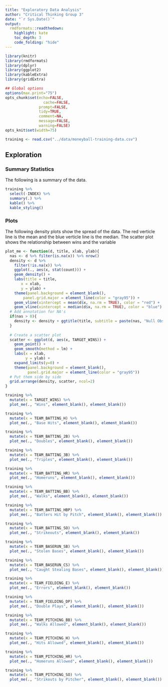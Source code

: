```yaml
---
title: "Exploratory Data Analysis"
author: "Critical Thinking Group 3"
date: "`r Sys.Date()`"
output:
  rmdformats::readthedown:
    highlight: kate
    toc_depth: 3
    code_folding: "hide"
---
```


```r
library(knitr)
library(rmdformats)
library(dplyr)
library(ggplot2)
library(kableExtra)
library(gridExtra)

## Global options
options(max.print="75")
opts_chunk$set(echo=FALSE,
	             cache=FALSE,
               prompt=FALSE,
               tidy=TRUE,
               comment=NA,
               message=FALSE,
               warning=FALSE)
opts_knit$set(width=75)
```

```r
training <- read.csv("../data/moneyball-training-data.csv")
```

## Exploration

### Summary Statistics

The following is a summary of the data.

```r
training %>% 
  select(-INDEX) %>%
  summary(.) %>%
  kable() %>%
  kable_styling()
```

### Plots

The following density plots show the spread of the data.  The red verticle line is the mean and the blue verticle line is the median.  The scatter plot shows the relationship between wins and the variable

```r
plot_me <- function(d, title, xlab, ylab){
  nas <- d %>% filter(is.na(x)) %>% nrow()
  density <- d %>%
    filter(!is.na(x)) %>%
    ggplot(., aes(x, stat(count))) +
    geom_density() +
    labs(title = title, 
       x = xlab,
       y = ylab) +
    theme(panel.background = element_blank(),
        panel.grid.major = element_line(color = "gray95")) +
    geom_vline(xintercept = mean(d$x, na.rm = TRUE), color = "red") +
    geom_vline(xintercept = median(d$x, na.rm = TRUE), color = "blue")
  # Add annotation for NA's
  if(nas > 0){
    density <- density + ggtitle(title, subtitle = paste(nas, "Null Observations")) 
  }
  
  # Create a scatter plot
  scatter <- ggplot(d, aes(x, TARGET_WINS)) +
    geom_point() + 
    geom_smooth(method = lm) + 
    labs(x = xlab,
         y = ylab) +
    expand_limits(y=0) +
    theme(panel.background = element_blank(),
          panel.grid.major = element_line(color = "gray95"))
  # Put them side by side
  grid.arrange(density, scatter, ncol=2)
}
```

```r
training %>%
  mutate(x = TARGET_WINS) %>%
  plot_me(., "Wins", element_blank(), element_blank())
```

```r
training %>%
  mutate(x = TEAM_BATTING_H) %>%
  plot_me(., "Base Hits", element_blank(), element_blank())
```

```r
training %>%
  mutate(x = TEAM_BATTING_2B) %>%
  plot_me(., "Doubles", element_blank(), element_blank())
```

```r
training %>%
  mutate(x = TEAM_BATTING_3B) %>%
  plot_me(., "Triples", element_blank(), element_blank())
```

```r
training %>%
  mutate(x = TEAM_BATTING_HR) %>%
  plot_me(., "Homeruns", element_blank(), element_blank())
```

```r
training %>%
  mutate(x = TEAM_BATTING_BB) %>%
  plot_me(., "Walks", element_blank(), element_blank())
```

```r
training %>%
  mutate(x = TEAM_BATTING_HBP) %>%
  plot_me(., "Batters Hit by Pitch", element_blank(), element_blank())
```

```r
training %>%
  mutate(x = TEAM_BATTING_SO) %>%
  plot_me(., "Strikeouts", element_blank(), element_blank())
```

```r
training %>%
  mutate(x = TEAM_BASERUN_SB) %>%
  plot_me(., "Stolen Bases", element_blank(), element_blank())
```

```r
training %>%
  mutate(x = TEAM_BASERUN_CS) %>%
  plot_me(., "Caught Stealing Bases", element_blank(), element_blank())
```

```r
training %>%
  mutate(x = TEAM_FIELDING_E) %>%
  plot_me(., "Errors", element_blank(), element_blank())
```

```r
training %>%
  mutate(x = TEAM_FIELDING_DP) %>%
  plot_me(., "Double Plays", element_blank(), element_blank())
```

```r
training %>%
  mutate(x = TEAM_PITCHING_BB) %>%
  plot_me(., "Walks Allowed", element_blank(), element_blank())
```

```r
training %>%
  mutate(x = TEAM_PITCHING_H) %>%
  plot_me(., "Hits Allowed", element_blank(), element_blank())
```

```r
training %>%
  mutate(x = TEAM_PITCHING_HR) %>%
  plot_me(., "Homeruns Allowed", element_blank(), element_blank())
```

```r
training %>%
  mutate(x = TEAM_PITCHING_SO) %>%
  plot_me(., "Strikouts by Pitcher", element_blank(), element_blank())
```
